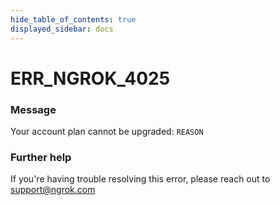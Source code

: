 ```yaml
---
hide_table_of_contents: true
displayed_sidebar: docs
---
```



# ERR_NGROK_4025

### Message

Your account plan cannot be upgraded: `REASON`

<ErrorDetails error="err_ngrok_4025" />

### Further help

If you're having trouble resolving this error, please reach out to [support@ngrok.com](mailto:support@ngrok.com?subject=Help%20with%20ERR_NGROK_4025)
